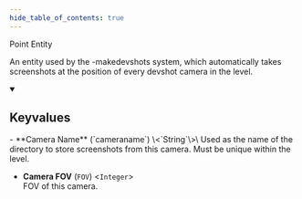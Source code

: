 ```yaml
---
hide_table_of_contents: true
---
```


Point Entity

An entity used by the -makedevshots system, which automatically takes screenshots at the position of every devshot camera in the level.

<details open>
<summary><h2>Keyvalues</h2></summary>
- **Camera Name** (`cameraname`) \<`String`\>\
Used as the name of the directory to store screenshots from this camera. Must be unique within the level.

- **Camera FOV** (`FOV`) \<`Integer`\>\
FOV of this camera.


 </details>


